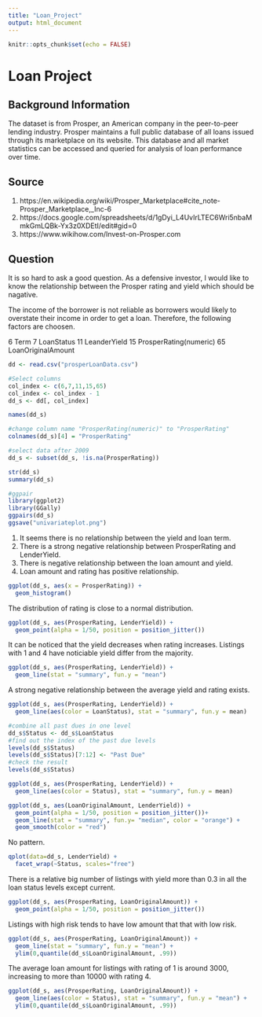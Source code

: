 ```yaml
---
title: "Loan_Project"
output: html_document
---
```


```r
knitr::opts_chunk$set(echo = FALSE)
```


# Loan Project 

## Background Information 
The dataset is from Prosper, an American company in the peer-to-peer lending industry. Prosper maintains a full public database of all loans issued through its marketplace on its website. This database and all market statistics can be accessed and queried for analysis of loan performance over time. 

## Source 
1. https://en.wikipedia.org/wiki/Prosper_Marketplace#cite_note-Prosper_Marketplace,_Inc-6 
2. https://docs.google.com/spreadsheets/d/1gDyi_L4UvIrLTEC6Wri5nbaMmkGmLQBk-Yx3z0XDEtI/edit#gid=0 
3. https://www.wikihow.com/Invest-on-Prosper.com

## Question
It is so hard to ask a good question. 
As a defensive investor, I would like to know the relationship between the Prosper rating and yield which should be nagative.  

The income of the borrower is not reliable as borrowers would likely to overstate their income in order to get a loan. Therefore, the following factors are choosen.  

6 Term
7 LoanStatus
11 LeanderYield
15 ProsperRating(numeric)
65 LoanOriginalAmount 



```r
dd <- read.csv("prosperLoanData.csv")
```


```r
#Select columns
col_index <- c(6,7,11,15,65)
col_index <- col_index - 1
dd_s <- dd[, col_index]

names(dd_s)

#change column name "ProsperRating(numeric)" to "ProsperRating"
colnames(dd_s)[4] = "ProsperRating"

#select data after 2009
dd_s <- subset(dd_s, !is.na(ProsperRating))
```

```r
str(dd_s)
summary(dd_s)
```

```r
#ggpair
library(ggplot2)
library(GGally)
ggpairs(dd_s)
ggsave("univariateplot.png")

```

1. It seems there is no relationship between the yield and loan term.
2. There is a strong negative relationship between ProsperRating and LenderYield.
3. There is negative relationship between the loan amount and yield.
4. Loan amount and rating has positive relationship.

```r
ggplot(dd_s, aes(x = ProsperRating)) +
  geom_histogram()
```

The distribution of rating is close to a normal distribution.

```r
ggplot(dd_s, aes(ProsperRating, LenderYield)) +
  geom_point(alpha = 1/50, position = position_jitter())
```

It can be noticed that the yield decreases when rating increases. Listings with 1 and 4 have noticiable yield differ from the majority.


```r
ggplot(dd_s, aes(ProsperRating, LenderYield)) +
  geom_line(stat = "summary", fun.y = "mean")
```

A strong negative relationship between the average yield and rating exists. 

```r
ggplot(dd_s, aes(ProsperRating, LenderYield)) +
  geom_line(aes(color = LoanStatus), stat = "summary", fun.y = mean)
```


```r
#combine all past dues in one level 
dd_s$Status <- dd_s$LoanStatus
#find out the index of the past due levels
levels(dd_s$Status)
levels(dd_s$Status)[7:12] <- "Past Due"
#check the result
levels(dd_s$Status)
```


```r
ggplot(dd_s, aes(ProsperRating, LenderYield)) +
  geom_line(aes(color = Status), stat = "summary", fun.y = mean)
```


```r
ggplot(dd_s, aes(LoanOriginalAmount, LenderYield)) +
  geom_point(alpha = 1/50, position = position_jitter())+
  geom_line(stat = "summary", fun.y= "median", color = "orange") +
  geom_smooth(color = "red")
```

No pattern.


```r
qplot(data=dd_s, LenderYield) +
  facet_wrap(~Status, scales="free")
```

There is a relative big number of listings with yield more than 0.3 in all the
loan status levels except current. 

```r
ggplot(dd_s, aes(ProsperRating, LoanOriginalAmount)) +
  geom_point(alpha = 1/50, position = position_jitter())
```

Listings with high risk tends to have low amount that that with low risk. 

```r
ggplot(dd_s, aes(ProsperRating, LoanOriginalAmount)) +
  geom_line(stat = "summary", fun.y = "mean") +
  ylim(0,quantile(dd_s$LoanOriginalAmount, .99))
```

The average loan amount for listings with rating of 1 is around 3000, increasing to more than 10000 with rating 4. 


```r
ggplot(dd_s, aes(ProsperRating, LoanOriginalAmount)) +
  geom_line(aes(color = Status), stat = "summary", fun.y = "mean") +
  ylim(0,quantile(dd_s$LoanOriginalAmount, .99))
```

